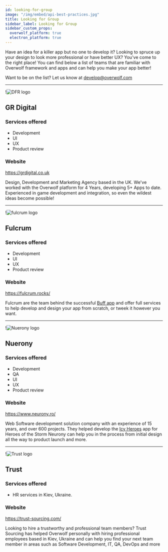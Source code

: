 ```yaml
---
id: looking-for-group
image: "/img/embed/api-best-practices.jpg"
title: Looking for Group
sidebar_label: Looking for Group
sidebar_custom_props:
  overwolf_platform: true
  electron_platform: true
---
```


Have an idea for a killer app but no one to develop it? Looking to spruce up your design to look more professional or have better UX? You've come to the right place!
You can find below a list of teams that are familiar with Overwolf framework and apps and can help you make your app better!

Want to be on the list? Let us know at develop@overwolf.com

---

!![DFR logo](/assets/looking-for-a-group/grdlogo.png)

## GR Digital

### Services offered

* Development
* UI
* UX
* Product review

### Website

https://grdigital.co.uk

Design, Development and Marketing Agency based in the UK. We've worked with the Overwolf platform for 4 Years, developing 5+ Apps to date. Experienced in game development and integration, so even the wildest ideas become possible!


---

!![fulcrum logo](/assets/looking-for-a-group/fulcrum_logo.png)

## Fulcrum 

### Services offered

* Development
* UI
* UX
* Product review

### Website

https://fulcrum.rocks/

Fulcrum are the team behind the successful [Buff app](https://www.overwolf.com/app/buff.game-Buff_Achievement_Tracker) and offer full services to help develop and design your app from scratch, or tweek it however you want.

---

!![Nuerony logo](/assets/looking-for-a-group/neurony-logo.png)

## Nuerony 

### Services offered

* Development
* QA
* UI
* UX
* Product review

### Website

https://www.neurony.ro/

Web Software development solution company with an experience of 15 years, and over 600 projects. They helped develop the [Icy Heroes](https://www.overwolf.com/app/Icy_Veins-Icy_Heroes) app for Heroes of the Storm
Neurony can help you in the process from initial design all the way to product launch and more.

---

!![Trust logo](/assets/looking-for-a-group/trust-logo.png)

## Trust


### Services offered

* HR services in Kiev, Ukraine.

### Website
https://trust-sourcing.com/

Looking to hire a trustworthy and professional team members? Trust Sourcing has helped Overwolf personally with hiring professional employees based in Kiev, Ukraine and can help you find your next team member in areas such as Software Development, IT, QA, DevOps and more
